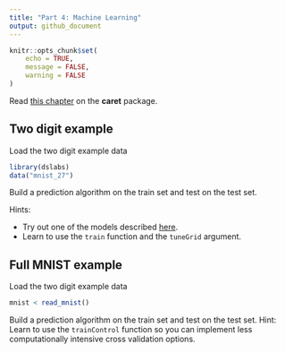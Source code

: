 ```yaml
---
title: "Part 4: Machine Learning"
output: github_document
---
```


```r
knitr::opts_chunk$set(
	echo = TRUE,
	message = FALSE,
	warning = FALSE
)
```

Read [this chapter](https://rafalab.github.io/dsbook/caret.html) on the __caret__ package. 

## Two digit example

Load the two digit example data

```r
library(dslabs)
data("mnist_27")
```

Build a prediction algorithm on the train set and test on the test set.

Hints: 

* Try out one of the models described [here](https://topepo.github.io/caret/available-models.html).
* Learn to use the `train` function and the `tuneGrid` argument.

## Full MNIST example

Load the two digit example data

```r
mnist < read_mnist()
```

Build a prediction algorithm on the train set and test on the test set.
Hint: Learn to use the `trainControl` function so you can implement less computationally intensive cross validation options.



